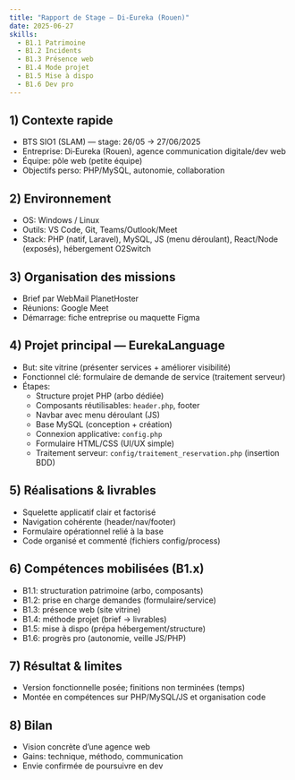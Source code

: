```yaml
---
title: "Rapport de Stage — Di-Eureka (Rouen)"
date: 2025-06-27
skills:
  - B1.1 Patrimoine
  - B1.2 Incidents
  - B1.3 Présence web
  - B1.4 Mode projet
  - B1.5 Mise à dispo
  - B1.6 Dev pro
---
```


## 1) Contexte rapide

- BTS SIO1 (SLAM) — stage: 26/05 → 27/06/2025
- Entreprise: Di‑Eureka (Rouen), agence communication digitale/dev web
- Équipe: pôle web (petite équipe)
- Objectifs perso: PHP/MySQL, autonomie, collaboration

## 2) Environnement

- OS: Windows / Linux
- Outils: VS Code, Git, Teams/Outlook/Meet
- Stack: PHP (natif, Laravel), MySQL, JS (menu déroulant), React/Node (exposés), hébergement O2Switch

## 3) Organisation des missions

- Brief par WebMail PlanetHoster
- Réunions: Google Meet
- Démarrage: fiche entreprise ou maquette Figma

## 4) Projet principal — EurekaLanguage

- But: site vitrine (présenter services + améliorer visibilité)
- Fonctionnel clé: formulaire de demande de service (traitement serveur)
- Étapes:
  - Structure projet PHP (arbo dédiée)
  - Composants réutilisables: `header.php`, footer
  - Navbar avec menu déroulant (JS)
  - Base MySQL (conception + création)
  - Connexion applicative: `config.php`
  - Formulaire HTML/CSS (UI/UX simple)
  - Traitement serveur: `config/traitement_reservation.php` (insertion BDD)

## 5) Réalisations & livrables

- Squelette applicatif clair et factorisé
- Navigation cohérente (header/nav/footer)
- Formulaire opérationnel relié à la base
- Code organisé et commenté (fichiers config/process)

## 6) Compétences mobilisées (B1.x)

- B1.1: structuration patrimoine (arbo, composants)
- B1.2: prise en charge demandes (formulaire/service)
- B1.3: présence web (site vitrine)
- B1.4: méthode projet (brief → livrables)
- B1.5: mise à dispo (prépa hébergement/structure)
- B1.6: progrès pro (autonomie, veille JS/PHP)

## 7) Résultat & limites

- Version fonctionnelle posée; finitions non terminées (temps)
- Montée en compétences sur PHP/MySQL/JS et organisation code

## 8) Bilan

- Vision concrète d’une agence web
- Gains: technique, méthodo, communication
- Envie confirmée de poursuivre en dev
